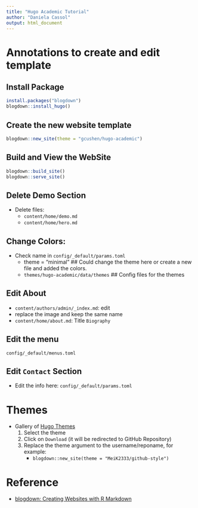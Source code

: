 ```yaml
---
title: "Hugo Academic Tutorial"
author: "Daniela Cassol"
output: html_document
---
```


# Annotations to create and edit template

## Install Package

```r
install.packages("blogdown")
blogdown::install_hugo()
```

## Create the new website template

```r
blogdown::new_site(theme = "gcushen/hugo-academic")
```

## Build and View the WebSite

```r
blogdown::build_site()
blogdown::serve_site()
```

## Delete Demo Section

- Delete files:
  - ```content/home/demo.md```
  - ```content/home/hero.md```

## Change Colors:
 - Check name in ```config/_default/params.toml```
    - theme = "minimal" ## Could change the theme here or create a new file and added the colors. 
    - ```themes/hugo-academic/data/themes``` ## Config files for the themes
    
## Edit About
  - ```content/authors/admin/_index.md```: edit
  - replace the image and keep the same name
  - ```content/home/about.md```: Title `Biography`

## Edit the menu

```config/_default/menus.toml```


## Edit `Contact` Section
  - Edit the info here: ```config/_default/params.toml```


# Themes

- Gallery of [Hugo Themes](https://themes.gohugo.io/)
  1. Select the theme
  2. Click on `Download` (it will be redirected to GitHub Repository)
  3. Replace the theme argument to the username/reponame, for example: 
      - ```blogdown::new_site(theme = "MeiK2333/github-style")```

# Reference

- [blogdown: Creating Websites with R Markdown](https://bookdown.org/yihui/blogdown/)

